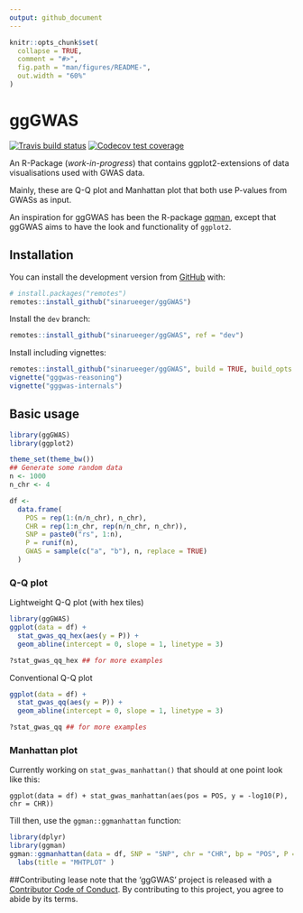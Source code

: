 ```yaml
---
output: github_document
---
```


<!-- README.md is generated from README.Rmd. Please edit that file -->

```r
knitr::opts_chunk$set(
  collapse = TRUE,
  comment = "#>",
  fig.path = "man/figures/README-",
  out.width = "60%"
)
```
# ggGWAS


<!-- badges: start -->
[![Travis build status](https://travis-ci.org/sinarueeger/ggGWAS.svg?branch=master)](https://travis-ci.org/sinarueeger/ggGWAS)
[![Codecov test coverage](https://codecov.io/gh/sinarueeger/ggGWAS/branch/master/graph/badge.svg)](https://codecov.io/gh/sinarueeger/ggGWAS?branch=master)
<!-- badges: end -->


An R-Package (*work-in-progress*) that contains ggplot2-extensions of data visualisations used with GWAS data. 

Mainly, these are Q-Q plot and Manhattan plot that both use P-values from GWASs as input. 

An inspiration for ggGWAS has been the R-package [qqman](http://www.gettinggeneticsdone.com/2014/05/qqman-r-package-for-qq-and-manhattan-plots-for-gwas-results.html), except that ggGWAS aims to have the look and functionality of `ggplot2`.

## Installation

You can install the development version from [GitHub](https://github.com/) with:


```r
# install.packages("remotes")
remotes::install_github("sinarueeger/ggGWAS")
```

Install the `dev` branch:
```r
remotes::install_github("sinarueeger/ggGWAS", ref = "dev")
```


Install including vignettes: 

```r
remotes::install_github("sinarueeger/ggGWAS", build = TRUE, build_opts = c("--no-resave-data", "--no-manual"))
vignette("gggwas-reasoning")
vignette("gggwas-internals")
```


## Basic usage

```r
library(ggGWAS)
library(ggplot2)

theme_set(theme_bw())
## Generate some random data
n <- 1000
n_chr <- 4

df <-
  data.frame(
    POS = rep(1:(n/n_chr), n_chr),
    CHR = rep(1:n_chr, rep(n/n_chr, n_chr)),
    SNP = paste0("rs", 1:n),
    P = runif(n),
    GWAS = sample(c("a", "b"), n, replace = TRUE)
  )

```



### Q-Q plot

Lightweight Q-Q plot (with hex tiles)

```r
library(ggGWAS)
ggplot(data = df) + 
  stat_gwas_qq_hex(aes(y = P)) + 
  geom_abline(intercept = 0, slope = 1, linetype = 3)

?stat_gwas_qq_hex ## for more examples
```

Conventional Q-Q plot
```r
ggplot(data = df) +
  stat_gwas_qq(aes(y = P)) + 
  geom_abline(intercept = 0, slope = 1, linetype = 3)

?stat_gwas_qq ## for more examples
```


### Manhattan plot

Currently working on `stat_gwas_manhattan()` that should at one point look like this:

```
ggplot(data = df) + stat_gwas_manhattan(aes(pos = POS, y = -log10(P), chr = CHR))
```

Till then, use the `ggman::ggmanhattan` function:

```r
library(dplyr)
library(ggman)
ggman::ggmanhattan(data = df, SNP = "SNP", chr = "CHR", bp = "POS", P = "P", sparsify = FALSE, theme_base = theme_bw(), build = 'hg18', highlight = df %>% slice(which.min(P)) %>% pull(SNP)) +
  labs(title = "MHTPLOT" )
```

##Contributing
 lease note that the 'ggGWAS' project is released with a
[Contributor Code of Conduct](CODE_OF_CONDUCT.md).
By contributing to this project, you agree to abide by its terms.
